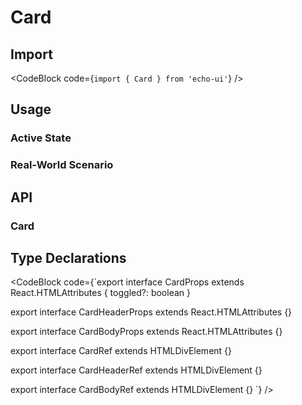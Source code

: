 
# Card

## Import

<CodeBlock code={`import { Card } from 'echo-ui'`} />

## Usage

<Default />

### Active State

<Toggled />

### Real-World Scenario

<ActualScenario />

## API

### Card

<CardAPITable />

## Type Declarations

<CodeBlock code={`export interface CardProps extends React.HTMLAttributes<HTMLDivElement> {
  toggled?: boolean
}

export interface CardHeaderProps extends React.HTMLAttributes<HTMLDivElement> {}

export interface CardBodyProps extends React.HTMLAttributes<HTMLDivElement> {}

export interface CardRef extends HTMLDivElement {}

export interface CardHeaderRef extends HTMLDivElement {}

export interface CardBodyRef extends HTMLDivElement {}
`} />
